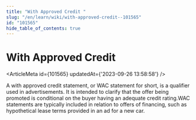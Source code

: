 ```yaml
---
title: "With Approved Credit "
slug: "/en/learn/wiki/with-approved-credit--101565"
id: "101565"
hide_table_of_contents: true
---
```



# With Approved Credit 

<ArticleMeta id={101565} updatedAt={'2023-09-26 13:58:58'} />
<div className='border-solid border-b border-t-0 my-4 border-[var(--ifm-color-gray-300)]' />

A with approved credit statement, or WAC statement for short, is a qualifier used in advertisements. It is intended to clarify that the offer being promoted is conditional on the buyer having an adequate credit rating.WAC statements are typically included in relation to offers of financing, such as hypothetical lease terms provided in an ad for a new car.
